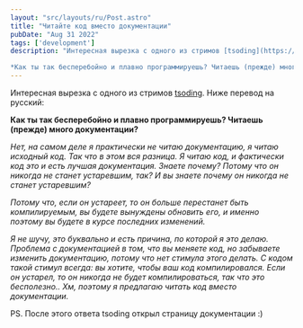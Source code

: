 ```yaml
---
layout: "src/layouts/ru/Post.astro"
title: "Читайте код вместо документации"
pubDate: "Aug 31 2022"
tags: ['development']
description: "Интересная вырезка с одного из стримов [tsoding](https://www.twitch.tv/tsoding), в которой его спрашивают:  

*Как ты так бесперебойно и плавно программируешь? Читаешь (прежде) много документации?*"
---
```



<Youtube code="yBIgzthMEWI" />

Интересная вырезка с одного из стримов [tsoding](https://www.twitch.tv/tsoding). Ниже перевод на русский:

**Как ты так бесперебойно и плавно программируешь? Читаешь (прежде) много документации?**

_Нет, на самом деле я практически не читаю документацию, я читаю исходный код. Так что в этом вся разница. Я читаю код, и фактически код это и есть лучшая документация. Знаете почему? Потому что он никогда не станет устаревшим, так? И вы знаете почему он никогда не станет устаревшим?_

_Потому что, если он устареет, то он больше перестанет быть компилируемым, вы будете вынуждены обновить его, и именно поэтому вы будете в курсе последних изменений._

_Я не шучу, это буквально и есть причина, по которой я это делаю. Проблема с документацией в том, что вы меняете код, но забываете изменить документацию, потому что нет стимула этого делать. С кодом такой стимул всегда: вы хотите, чтобы ваш код компилировался. Если он устарел, то он никогда не будет компилироваться, так что это бесполезно.. Хм, поэтому я предлагаю читать код вместо документации._

PS. После этого ответа tsoding открыл страницу документации :)
